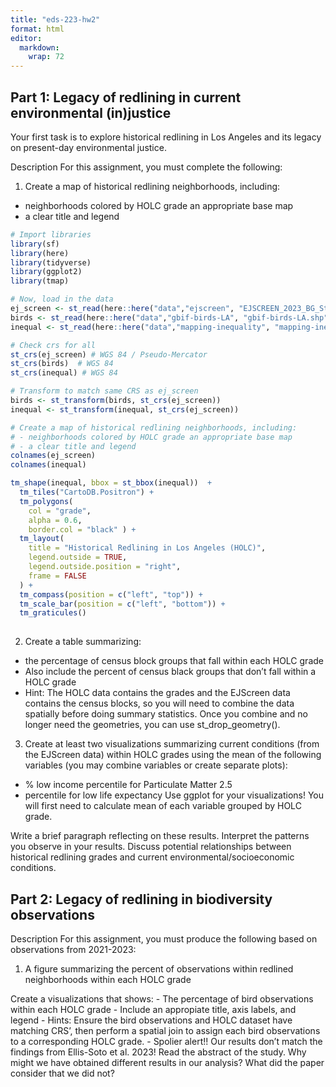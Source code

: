 ```yaml
---
title: "eds-223-hw2"
format: html
editor: 
  markdown: 
    wrap: 72
---
```


## Part 1: Legacy of redlining in current environmental (in)justice

Your first task is to explore historical redlining in Los Angeles and
its legacy on present-day environmental justice.

Description 
For this assignment, you must complete the following:

1. Create a map of historical redlining neighborhoods, including:
- neighborhoods colored by HOLC grade an appropriate base map 
- a clear title and legend 

```r
# Import libraries
library(sf)
library(here)
library(tidyverse)
library(ggplot2)
library(tmap)

```


```r
# Now, load in the data
ej_screen <- st_read(here::here("data","ejscreen", "EJSCREEN_2023_BG_StatePct_with_AS_CNMI_GU_VI.gdb"))
birds <- st_read(here::here("data","gbif-birds-LA", "gbif-birds-LA.shp"))
inequal <- st_read(here::here("data","mapping-inequality", "mapping-inequality-los-angeles.json"))

# Check crs for all
st_crs(ej_screen) # WGS 84 / Pseudo-Mercator 
st_crs(birds)  # WGS 84 
st_crs(inequal) # WGS 84 

# Transform to match same CRS as ej_screen
birds <- st_transform(birds, st_crs(ej_screen))
inequal <- st_transform(inequal, st_crs(ej_screen))
```

```r
# Create a map of historical redlining neighborhoods, including:
# - neighborhoods colored by HOLC grade an appropriate base map 
# - a clear title and legend 
colnames(ej_screen)
colnames(inequal)

tm_shape(inequal, bbox = st_bbox(inequal))  + 
  tm_tiles("CartoDB.Positron") + 
  tm_polygons(
    col = "grade",
    alpha = 0.6,
    border.col = "black" ) +  
  tm_layout(
    title = "Historical Redlining in Los Angeles (HOLC)",
    legend.outside = TRUE,
    legend.outside.position = "right",
    frame = FALSE
  ) +
  tm_compass(position = c("left", "top")) +
  tm_scale_bar(position = c("left", "bottom")) + 
  tm_graticules()
 
```



2. Create a table summarizing: 
- the percentage of census block groups that fall within each HOLC grade 
- Also include the percent of census black groups that don’t fall within a HOLC grade 
- Hint: The HOLC data contains the grades and the EJScreen data contains the census
blocks, so you will need to combine the data spatially before doing
summary statistics. Once you combine and no longer need the geometries,
you can use st_drop_geometry(). 

3. Create at least two visualizations summarizing current conditions (from the EJScreen data) within HOLC grades using the mean of the following variables (you may combine
variables or create separate plots): 

- % low income percentile for Particulate Matter 2.5 
- percentile for low life expectancy Use ggplot for your visualizations! You will first need to calculate mean of each variable grouped by HOLC grade. 

Write a brief paragraph reflecting on these results. Interpret the patterns you observe in your results. Discuss potential relationships between historical redlining grades and current
environmental/socioeconomic conditions. 


## Part 2: Legacy of redlining in biodiversity observations

Description
For this assignment, you must produce the following based on observations from 2021-2023:

1. A figure summarizing the percent of observations within redlined neighborhoods within each HOLC grade

Create a visualizations that shows:
- The percentage of bird observations within each HOLC grade
- Include an appropiate title, axis labels, and legend
- Hints: Ensure the bird observations and HOLC dataset have matching CRS’, then perform a spatial join to assign each bird observations to a corresponding HOLC grade.
- Spolier alert!! Our results don’t match the findings from Ellis-Soto et al. 2023! Read the abstract of the study. Why might we have obtained different results in our analysis? What did the paper consider that we did not?








